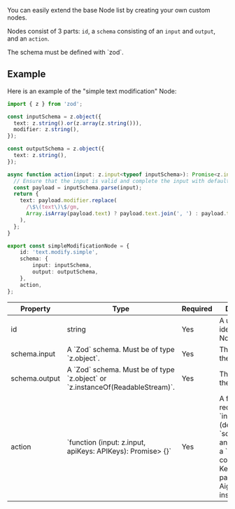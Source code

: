 
You can easily extend the base Node list by creating your own custom nodes.

Nodes consist of 3 parts: `id`, a `schema` consisting of an `input` and `output`, and an `action`.

<Callout>
The schema must be defined with `zod`.
</Callout>

## Example

Here is an example of the "simple text modification" Node:

```ts index.ts
import { z } from 'zod';

const inputSchema = z.object({
  text: z.string().or(z.array(z.string())),
  modifier: z.string(),
});

const outputSchema = z.object({
  text: z.string(),
});

async function action(input: z.input<typeof inputSchema>): Promise<z.infer<typeof outputSchema>> {
  // Ensure that the input is valid and complete the input with default values.
  const payload = inputSchema.parse(input);
  return {
    text: payload.modifier.replace(
      /\$\(text\)\$/gm,
      Array.isArray(payload.text) ? payload.text.join(', ') : payload.text
    ),
  };
}

export const simpleModificationNode = {
	id: 'text.modify.simple',
	schema: {
		input: inputSchema,
		output: outputSchema,
	},
	action,
};

```

<table>
  <thead>
    <tr>
      <th>Property</th>
      <th>Type</th>
      <th>Required</th>
      <th>Description</th>
    </tr>
  </thead>
  <tbody>
    <tr>
      <td>id</td>
      <td>string</td>
      <td>Yes</td>
      <td>A unique identifier of the Node.</td>
    </tr>
    <tr>
      <td>schema.input</td>
      <td>A `Zod` schema. Must be of type `z.object`.</td>
      <td>Yes</td>
      <td>The input of the Node.</td>
    </tr>
    <tr>
      <td>schema.output</td>
      <td>A `Zod` schema. Must be of type `z.object` or `z.instanceOf(ReadableStream)`.</td>
      <td>Yes</td>
      <td>The output of the Node.</td>
    </tr>
    <tr>
      <td>action</td>
      <td>`function (input: z.input<typeof inputSchema>, apiKeys: APIKeys): Promise<z.infer<typeof outputSchema>> {}`</td>
      <td>Yes</td>
      <td>A function that receives an `input` object (defined by `schema.input`) and `apiKeys`, a `Record<string, string>` that contains all API Keys that were passed into the Aigur Client instance.</td>
    </tr>
  </tbody>
</table>